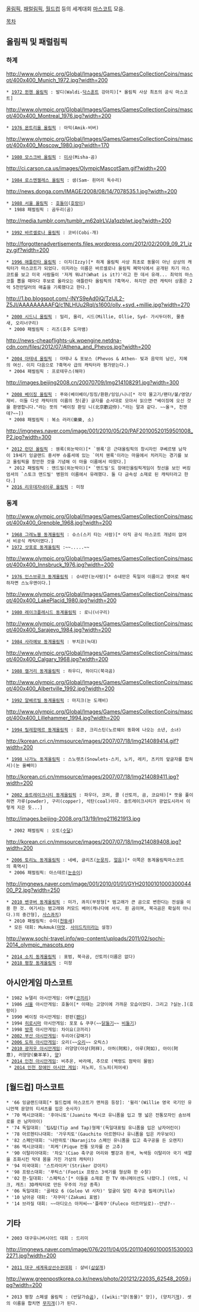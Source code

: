 [[올림픽]], [[패럴림픽]], [[월드컵]] 등의 세계대회 [[마스코트]] 모음.

[[목차]]

== 올림픽 및 패럴림픽 ==
=== 하계 ===
http://www.olympic.org/Global/Images/Games/GamesCollectionCoins/mascot/400x400_Munich_1972.jpg?width=200
 * [[1972 뮌헨 올림픽]] : 발디(Waldi-[[닥스훈트]] 강아지)[* 올림픽 사상 최초의 공식 마스코트] 
http://www.olympic.org/Global/Images/Games/GamesCollectionCoins/mascot/400x400_Montreal_1976.jpg?width=200
 * [[1976 몬트리올 올림픽]] : 아믹(Amik-비버)
http://www.olympic.org/Global/Images/Games/GamesCollectionCoins/mascot/400x400_Moscow_1980.jpg?width=170
 * [[1980 모스크바 올림픽]] : [[미샤]](Misha-곰)
http://ci.carson.ca.us/images/OlympicMascotSam.gif?width=200
 * [[1984 로스엔젤레스 올림픽]] : 샘(Sam- 흰머리 독수리)
http://news.donga.com/IMAGE/2008/08/14/7078535.1.jpg?width=200
 * [[1988 서울 올림픽]] : [[호돌이]]([[호랑이]])
  * 1988 패럴림픽 : 곰두리(곰)
http://media.tumblr.com/tumblr_m62qlrLVJa1qzblwt.jpg?width=200
 * [[1992 바르셀로나 올림픽]] : 코비(Cobi-개)
http://forgottenadvertisements.files.wordpress.com/2012/02/2009_09_21_izzy.gif?width=200
 * [[1996 애틀란타 올림픽]] : 이지(Izzy)[* 하계 올림픽 사상 최초로 동물이 아닌 상상의 캐릭터가 마스코트가 되었다. 이지라는 이름은 바르셀로나 올림픽 폐막식에서 공개된 차기 마스코트를 보고 미국 사람들이 '저게 뭐냐?(What is it?)'라고 한 데서 유래... 최악의 마스코틀 뽑을 때마다 후보로 올라오는 애틀란타 올림픽의 ?흑역사. 하지만 관련 캐릭터 상품은 2억 5천만달러의 매출을 기록했다고 한다.]
http://1.bp.blogspot.com/-lNYS9eAd0jQ/TzIJL2-Z5JI/AAAAAAAAAFQ/c1NLHUu2RqI/s1600/olly,+syd.+millie.jpg?width=270
 * [[2000 시드니 올림픽]] : 밀리, 올리, 시드(Millie, Ollie, Syd- 가시두더쥐, 물총새, 오리너구리) 
  * 2000 패럴림픽 : 리즈(호주 도마뱀)
http://news-cheapflights-uk.wpengine.netdna-cdn.com/files/2012/07/Athena_and_Phevos.jpg?width=200
 * [[2004 아테네 올림픽]] : 아테나 & 포보스 (Phevos & Athen- 빛과 음악의 남신, 지혜의 여신. 이지 다음으로 ?흑역사 급의 캐릭터라 평가받는다.)
  * 2004 패럴림픽 : 프로테우스(해마)
http://images.beijing2008.cn/20070709/Img214108291.jpg?width=300
 * [[2008 베이징 올림픽]] : 푸와(베이베이/징징/환환/잉잉/니니[* 각각 물고기/팬더/불/영양/제비. 이들 다섯 캐릭터의 이름의 첫(끝) 글자를 순서대로 모아서 읽으면 "베이징에 오신 것을 환영합니다."라는 뜻의 "베이징 환잉 니(北京歡迎你)."라는 말과 같다. ~~올ㅋ, 천잰데?~~])
  * 2008 패럴림픽 : 복소 러러(樂樂, 소)
http://imgnews.naver.com/image/001/2010/05/20/PAF20100520159501008_P2.jpg?width=300
 * [[2012 런던 올림픽]] : 웬록(외눈박이)[* `웬록'은 근대올림픽의 창시자인 쿠베르탱 남작이 19세기 잉글랜드 중서부 슈롭셔에 있는 `머치 웬록'이라는 마을에서 치러지는 경기를 보고 올림픽을 창안한 것을 기념해 이 마을 이름에서 따왔다.]
  * 2012 패럴림픽 : 맨드빌(외눈박이)[* `맨드빌'도 장애인올림픽게임이 첫선을 보인 버킹엄셔의 `스토크 맨드빌' 병원의 이름에서 유래했다. 둘 다 금속성 소재로 된 캐릭터라고 한다.]
 * [[2016 리우데자네이루 올림픽]] : 미정

=== 동계 ===
http://www.olympic.org/Global/Images/Games/GamesCollectionCoins/mascot/400x400_Grenoble_1968.jpg?width=200
 * [[1968 그레노블 동계올림픽]] : 슈스(스키 타는 사람)[* 아직 공식 마스코트 개념이 없어서 비공식 캐릭터였다.]
 * [[1972 삿포로 동계올림픽]] :~~.....~~
http://www.olympic.org/Global/Images/Games/GamesCollectionCoins/mascot/400x400_Innsbruck_1976.jpg?width=200
 * [[1976 인스브루크 동계올림픽]] : 슈네만(눈사람)[* 슈네만은 독일어 이름이고 영어로 해석하자면 스노우맨이다.]
http://www.olympic.org/Global/Images/Games/GamesCollectionCoins/mascot/400x400_LakePlacid_1980.jpg?width=200
 * [[1980 레이크플레시드 동계올림픽]] : 로니(너구리)
http://www.olympic.org/Global/Images/Games/GamesCollectionCoins/mascot/400x400_Sarajevo_1984.jpg?width=200
 * [[1984 사라예보 동계올림픽]] : 부치코(늑대) 
http://www.olympic.org/Global/Images/Games/GamesCollectionCoins/mascot/400x400_Calgary_1968.jpg?width=200
 * [[1988 캘거리 동계올림픽]] : 하우디, 하이디(북극곰)
http://www.olympic.org/Global/Images/Games/GamesCollectionCoins/mascot/400x400_Albertville_1992.jpg?width=200
 * [[1992 알베르빌 동계올림픽]] : 마지크(눈 도깨비) 
http://www.olympic.org/Global/Images/Games/GamesCollectionCoins/mascot/400x400_Lillehammer_1994.jpg?width=200
 * [[1994 릴레함메르 동계올림픽]] : 호콘, 크리스틴(노르웨이 동화에 나오는 소년, 소녀)
http://korean.cri.cn/mmsource/images/2007/07/18/Img214089414.gif?width=200
 * [[1998 나가노 동계올림픽]] : 스노렛츠(Snowlets-스키, 노키, 레키, 츠키의 앞글자를 합쳐서)(눈 올빼미) 
http://korean.cri.cn/mmsource/images/2007/07/18/Img214089411.jpg?width=200
 * [[2002 솔트레이크시티 동계올림픽]] : 파우더, 코퍼, 콜 (산토끼, 곰, 코요테)[* 뜻을 풀이하면 가루(powder), 구리(copper), 석탄(coal)이다. 솔트레이크시티가 광업도시라서 이렇게 지은 듯...]
http://images.beijing-2008.org/13/19/Img211621913.jpg
  * 2002 패럴림픽 : 오토([[수달]])
http://korean.cri.cn/mmsource/images/2007/07/18/Img214089408.jpg?width=200
 * [[2006 토리노 동계올림픽]] : 네베, 글리즈([[눈뭉치]], [[얼음]])[* 이쪽은 동계올림픽마스코트의 흑역사]
  * 2006 패럴림픽: 아스테르([[눈송이]])
http://imgnews.naver.com/image/001/2010/01/01/GYH2010010100030004400_P2.jpg?width=250
 * [[2010 밴쿠버 동계올림픽]] : 미가, 콰치(부정형[* 범고래가 큰 곰으로 변한다는 전설을 이용 한 것. 여기서는 범고래와 커모드 베어(캐나다에 서식. 흰 곰이며, 북극곰은 확실히 아니다.)의 중간형], [[사스콰치]])
  * 2010 패럴림픽: 수미([[천둥새]])
  * 모든 대회: Mukmuk([[마멋]]. [[사이드킥]]이라는 설정)
http://www.sochi-travel.info/wp-content/uploads/2011/02/sochi-2014_olympic_mascots.png
 * [[2014 소치 동계올림픽]] : 표범, 북극곰, 산토끼(이름은 없다)
 * [[2018 평창 동계올림픽]] : 미정

== 아시안게임 마스코트 ==
 * 1982 뉴델리 아시안게임: 아뿌([[코끼리]])
 * 1986 [[서울]] 아시안게임: 호돌이[* 이때는 고양이에 가까운 모습이었다. 그리고 ?실눈.](호랑이)
 * 1990 베이징 아시안게임: 판판([[팬더]])
 * 1994 [[히로시마]] 아시안게임: 포포 & 쿠쿠(~~[[닭둘기]]~~ [[비둘기]])
 * 1998 [[방콕]] 아시안게임: 차이요(코끼리)
 * [[2002 부산 아시안게임]]: 두리아(갈매기)
 * [[2006 도하 아시안게임]]: 오리(~~[[오리]]~~ 오릭스)
 * [[2010 광저우 아시안게임]]: 러양양(아샹(阿祥), 아허(阿和), 아루(阿如), 아이(阿意), 러양양(樂羊羊), [[양]]) 
 * [[2014 인천 아시안게임]]: 비추온, 바라메, 추므로 (백령도 점박이 물범)
  * [[2014 인천 장애인 아시안 게임]]: 저노피, 드노피(저어새)

== [월드컵] 마스코트 ==
 * '66 잉글랜드대회[* 월드컵에 마스코트가 맨처음 등장]: '윌리'(Willie 영국 국기인 유니언잭 문양의 티셔츠를 입은 숫사자) 
 * '70 멕시코대회: '후아니토'(Juanito 멕시코 유니폼을 입고 챙 넓은 전통모자인 솜브레로를 쓴 남자아이)
 * '74 독일대회: `팁&탑(Tip and Tap)형제'(독일대표팀 유니폼을 입은 남자어린이)
 * '78 아르헨티나대회: '가우치토'(Gauchito 아르헨티나 유니폼을 입은 카우보이)
 * '82 스페인대회: '나란히토'(Naranjito 스페인 유니폼을 입고 축구공을 든 오렌지)
 * '86 멕시코대회: '피케'(Pique 전통 모자를 쓴 고추)
 * '90 이탈리아대회: '차오'(Ciao 축구공 머리와 빨강과 흰색, 녹색등 이탈리아 국기 색깔을 조화시킨 막대 몸을 가진 가상의 캐릭터)
 * '94 미국대회: '스트라이커'(Striker 강아지)
 * '98 프랑스대회: '푸틱스'(Footix 프랑스 3색기를 형상화 한 수탉)
 * '02 한-일대회: '스페릭스'[* 이들을 소재로 한 TV 애니메이션도 나왔다.] (아토, 니크, 캐즈: 3D캐릭터로 만든 우주의 가상 종족) 
 * '06 독일대회: '골레오 6 (Goleo Ⅵ 사자)' 얼굴이 달린 축구공 필레(Pille)
 * '10 남아공 대회: '자쿠미'(Zakumi 표범)
 * '14 브라질 대회: ~~아디오스 아저씨~~'플레쿠'(Fuleco 아르마딜로)--안녕?--

== 기타 ==
 * 2003 대구유니버시아드 대회 : 드리미

http://imgnews.naver.com/image/076/2011/04/05/2011040601000515300032271.jpg?width=200
 * [[2011 대구 세계육상선수권대회]] : 살비([[삽살개]])

http://www.greenpostkorea.co.kr/news/photo/201212/22035_62548_2059.jpg?width=200
 * 2013 평창 스페셜 올림픽 : {{{#blue 라(Ra)}}}(반달가슴[[곰]]), {{{#red 인(in)}}}([wiki:"양(동물)" 양]), {{{#green 바우(bow)}}}(양치기[[개]]). 셋의 이름을 합치면 [[무지개]]({{{#blue Ra}}}{{{#red in}}}{{{#green bow}}})가 된다.
